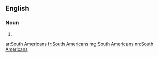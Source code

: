 ==English==

===Noun===
{{head|en|head=[[South]] [[Americans]]}}

# {{plural of|South American}}

[[ar:South Americans]]
[[fr:South Americans]]
[[mg:South Americans]]
[[nn:South Americans]]